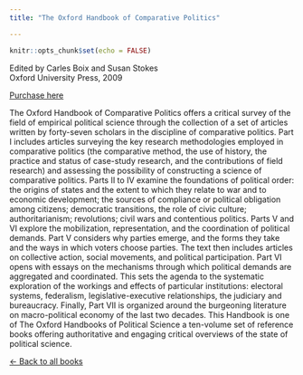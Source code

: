 ```yaml
---
title: "The Oxford Handbook of Comparative Politics"

---
```

  
  
```r
knitr::opts_chunk$set(echo = FALSE)
```

Edited by Carles Boix and Susan Stokes <br/>
Oxford University Press, 2009

[Purchase here](https://academic.oup.com/edited-volume/28345)


The Oxford Handbook of Comparative Politics offers a critical survey of the field of empirical political science through the collection of a set of articles written by forty-seven scholars in the discipline of comparative politics. Part I includes articles surveying the key research methodologies employed in comparative politics (the comparative method, the use of history, the practice and status of case-study research, and the contributions of field research) and assessing the possibility of constructing a science of comparative politics. Parts II to IV examine the foundations of political order: the origins of states and the extent to which they relate to war and to economic development; the sources of compliance or political obligation among citizens; democratic transitions, the role of civic culture; authoritarianism; revolutions; civil wars and contentious politics. Parts V and VI explore the mobilization, representation, and the coordination of political demands. Part V considers why parties emerge, and the forms they take and the ways in which voters choose parties. The text then includes articles on collective action, social movements, and political participation. Part VI opens with essays on the mechanisms through which political demands are aggregated and coordinated. This sets the agenda to the systematic exploration of the workings and effects of particular institutions: electoral systems, federalism, legislative-executive relationships, the judiciary and bureaucracy. Finally, Part VII is organized around the burgeoning literature on macro-political economy of the last two decades. This Handbook is one of The Oxford Handbooks of Political Science a ten-volume set of reference books offering authoritative and engaging critical overviews of the state of political science.




[&larr; Back to all books](books.html)